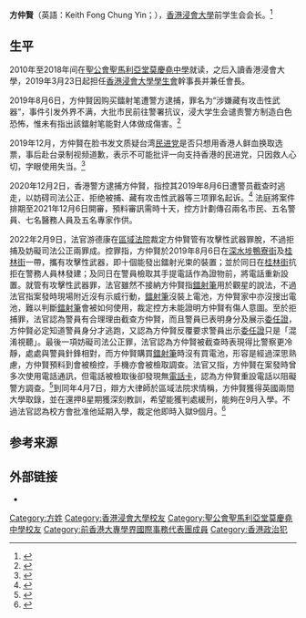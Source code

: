 {{Otheruses|other=名为方仲賢的其他人物|方维仪}}

'''方仲賢'''（英語：Keith Fong Chung Yin；{{bd|1998年11月20日}}），[[香港浸會大學|香港浸會大學]]前学生会会长。<ref>{{cite news |title=方仲賢擬否認意圖妨礙司法等罪　區院12月6日開審 |url=https://hk.on.cc/hk/bkn/cnt/news/20210119/bkn-20210119154213526-0119_00822_001.html |accessdate=2021-01-19 |publisher=on.cc |date=2021-01-19 |archive-date=2021-07-26 |archive-url=https://web.archive.org/web/20210726032642/https://hk.on.cc/hk/bkn/cnt/news/20210119/bkn-20210119154213526-0119_00822_001.html |dead-url=no }}</ref>

== 生平 ==
2010年至2018年间在[[聖公會聖馬利亞堂莫慶堯中學|聖公會聖馬利亞堂莫慶堯中學]]就读，之后入讀香港浸會大學，2019年3月23日起担任[[香港浸會大學學生會|香港浸會大學學生會]]幹事長并兼任會長。

2019年8月6日，方仲賢因购买鐳射笔遭警方逮捕，罪名为“涉嫌藏有攻击性武器”，事件引发外界不满，大批市民前往警署抗议，浸大学生会谴责警方制造白色恐怖，惟未有指出該鐳射笔能對人体做成傷害。<ref>{{cite news |author1=海彦 |title=港警拘捕买观星笔学生 外界质疑滥捕制造白色恐怖 |url=https://www.voachinese.com/a/hong-kong-protest-10-weeks-20190807/5032181.html |accessdate=2020-12-02 |work=美国之音 |date=2019-08-07 |archive-date=2019-08-07 |archive-url=https://web.archive.org/web/20190807092221/https://www.voachinese.com/a/hong-kong-protest-10-weeks-20190807/5032181.html |dead-url=no }}</ref>

2019年12月，方仲賢在脸书发文质疑台湾[[民进党|民进党]]是否只想用香港人鲜血换取选票，事后赴台录制视频道歉，表示不可能批评一向支持香港的民进党，只因救人心切，字眼使用失当。<ref>{{cite news |author1=黄春梅 |title=鲜血换选票？香港学生方仲贤赴台道歉 |url=https://www.rfa.org/mandarin/yataibaodao/gangtai/hcm-12132019094517.html |accessdate=2020-12-02 |work=自由亚洲电台 |date=2019-12-13 |archive-date=2019-12-29 |archive-url=https://web.archive.org/web/20191229052738/https://www.rfa.org/mandarin/yataibaodao/gangtai/hcm-12132019094517.html |dead-url=no }}</ref>

2020年12月2日，香港警方逮捕方仲賢，指控其2019年8月6日遭警员截查时逃走，以妨碍司法公正、拒绝被捕、藏有攻击性武器等三项罪名起诉。<ref>{{cite news |title=香港浸会大学学生会长被捕 遭控三项罪名 |url=https://www.dw.com/zh/%E9%A6%99%E6%B8%AF%E6%B5%B8%E4%BC%9A%E5%A4%A7%E5%AD%A6%E5%AD%A6%E7%94%9F%E4%BC%9A%E9%95%BF%E8%A2%AB%E6%8D%95-%E9%81%AD%E6%8E%A7%E4%B8%89%E9%A1%B9%E7%BD%AA%E5%90%8D/a-55792334 |accessdate=2020-12-02 |work=德国之声 |archive-date=2020-12-13 |archive-url=https://web.archive.org/web/20201213234101/https://www.dw.com/zh/%E9%A6%99%E6%B8%AF%E6%B5%B8%E4%BC%9A%E5%A4%A7%E5%AD%A6%E5%AD%A6%E7%94%9F%E4%BC%9A%E9%95%BF%E8%A2%AB%E6%8D%95-%E9%81%AD%E6%8E%A7%E4%B8%89%E9%A1%B9%E7%BD%AA%E5%90%8D/a-55792334 |dead-url=no }}</ref> 法庭將案件排期至2021年12月6日開審，預料審訊需時十天，控方計劃傳召兩名市民、五名警員、七名醫務人員及五名專家作供。

2022年2月9日，法官游德康在[[香港特別行政區區域法院|區域法院]]裁定方仲賢管有攻擊性武器罪脫，不過拒捕及妨礙司法公正兩罪成。控罪指，方仲賢於2019年8月6日在[[深水埗|深水埗]][[鴨寮街|鴨寮街]]及[[桂林街|桂林街]]一帶，攜有攻擊性武器，即十個能發出鐳射光束的裝置；並於同日在[[桂林街|桂林街]]抗拒在警務人員林發建；及同日在警員檢取其手提電話作為證物前，將電話重新設置。就管有攻擊性武器罪，法官雖然不接納方仲賢指[[激光笔|鐳射筆]]用於觀星的說法，不過法官指案發時現場附近沒有示威行動，[[激光笔|鐳射筆]]沒裝上電池，方仲賢家中亦沒搜出電池，難以判斷[[激光笔|鐳射筆]]會被如何使用，裁定控方未能證明方仲賢有傷人意圖。至於拒捕罪，法官認為警員有合理理由截查方仲賢，而且警員已表明身分及展示[[香港警察委任證|委任證]]，方仲賢必定知道警員身分才逃跑，又認為方仲賢反覆要求警員出示[[香港警察委任證|委任證]]只是「混淆視聽」。最後一項妨礙司法公正罪，法官認為方仲賢被截查時表現得比警察更冷靜，處處與警員針鋒相對，而方仲賢購買[[激光笔|鐳射筆]]時沒有買電池，形容是經過深思熟慮，方仲賢預料到會被檢控，手機亦會被檢取調查。法官又指，方仲賢在案發時曾多次使用電話通訊，但電話被檢取後卻發現無[[SIM卡|電話卡]]，認為方仲賢重設電話以阻礙警方調查。<ref>{{cite news |title=方仲賢兩罪罪成 官稱行動深思熟慮、要求警出示委任證純粹刁難 |url=https://www.inmediahk.net/node/%E7%A4%BE%E9%81%8B/%E6%96%B9%E4%BB%B2%E8%B3%A2%E5%85%A9%E7%BD%AA%E7%BD%AA%E6%88%90-%E5%AE%98%E7%A8%B1%E8%A1%8C%E5%8B%95%E6%B7%B1%E6%80%9D%E7%86%9F%E6%85%AE%E3%80%81%E8%A6%81%E6%B1%82%E8%AD%A6%E5%87%BA%E7%A4%BA%E5%A7%94%E4%BB%BB%E8%AD%89%E7%B4%94%E7%B2%B9%E5%88%81%E9%9B%A3 |publisher=獨立媒體 |date=2022-02-09 |accessdate=2022-02-09 |archive-date=2022-03-08 |archive-url=https://web.archive.org/web/20220308002754/https://www.inmediahk.net/node/%E7%A4%BE%E9%81%8B/%E6%96%B9%E4%BB%B2%E8%B3%A2%E5%85%A9%E7%BD%AA%E7%BD%AA%E6%88%90-%E5%AE%98%E7%A8%B1%E8%A1%8C%E5%8B%95%E6%B7%B1%E6%80%9D%E7%86%9F%E6%85%AE%E3%80%81%E8%A6%81%E6%B1%82%E8%AD%A6%E5%87%BA%E7%A4%BA%E5%A7%94%E4%BB%BB%E8%AD%89%E7%B4%94%E7%B2%B9%E5%88%81%E9%9B%A3 }}</ref>到同年4月7日，辯方大律師於區域法院求情稱，方仲賢獲得英國兩間大學取錄，並在還押8星期獲深刻教訓，希望能獲判處緩刑，能夠在9月入學。不過法官認為校方會批准他延期入學，裁定他即時入獄9個月。<ref>{{cite news |title=方仲賢擬入讀倫敦大學亞非學院　冀緩刑如期9月開學　官判囚信校方允延遲入學 |url=https://news.mingpao.com/ins/%E6%B8%AF%E8%81%9E/article/20220407/s00001/1649304148516/%E6%96%B9%E4%BB%B2%E8%B3%A2%E6%93%AC%E5%85%A5%E8%AE%80%E5%80%AB%E6%95%A6%E5%A4%A7%E5%AD%B8%E4%BA%9E%E9%9D%9E%E5%AD%B8%E9%99%A2-%E5%86%80%E7%B7%A9%E5%88%91%E5%A6%82%E6%9C%9F9%E6%9C%88%E9%96%8B%E5%AD%B8-%E5%AE%98%E5%88%A4%E5%9B%9A%E4%BF%A1%E6%A0%A1%E6%96%B9%E5%85%81%E5%BB%B6%E9%81%B2%E5%85%A5%E5%AD%B8 |accessdate=2022-04-07 |work=明報 |date=2022-04-07 |archive-date=2022-05-01 |archive-url=https://web.archive.org/web/20220501220756/https://news.mingpao.com/ins/%e6%b8%af%e8%81%9e/article/20220407/s00001/1649304148516/%e6%96%b9%e4%bb%b2%e8%b3%a2%e6%93%ac%e5%85%a5%e8%ae%80%e5%80%ab%e6%95%a6%e5%a4%a7%e5%ad%b8%e4%ba%9e%e9%9d%9e%e5%ad%b8%e9%99%a2-%e5%86%80%e7%b7%a9%e5%88%91%e5%a6%82%e6%9c%9f9%e6%9c%88%e9%96%8b%e5%ad%b8-%e5%ae%98%e5%88%a4%e5%9b%9a%e4%bf%a1%e6%a0%a1%e6%96%b9%e5%85%81%e5%bb%b6%e9%81%b2%e5%85%a5%e5%ad%b8 }}</ref>

== 参考来源 ==
{{reflist}}

== 外部链接 ==
*{{facebook|fcykeith}}

[[Category:方姓|Category:方姓]]
[[Category:香港浸會大學校友|Category:香港浸會大學校友]]
[[Category:聖公會聖馬利亞堂莫慶堯中學校友|Category:聖公會聖馬利亞堂莫慶堯中學校友]]
[[Category:前香港大專學界國際事務代表團成員|Category:前香港大專學界國際事務代表團成員]]
[[Category:香港政治犯|Category:香港政治犯]]